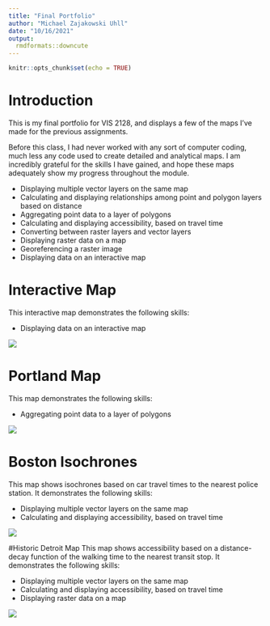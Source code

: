 ```yaml
---
title: "Final Portfolio"
author: "Michael Zajakowski Uhll"
date: "10/16/2021"
output: 
  rmdformats::downcute
---
```


```r
knitr::opts_chunk$set(echo = TRUE)
```

# Introduction

This is my final portfolio for VIS 2128, and displays a few of the maps I've made for the previous assignments. 

Before this class, I had never worked with any sort of computer coding, much less any code used to create detailed and analytical maps. I am incredibly grateful for the skills I have gained, and hope these maps adequately show my progress throughout the module. 


* Displaying multiple vector layers on the same map
* Calculating and displaying relationships among point and polygon layers based on distance
* Aggregating point data to a layer of polygons
* Calculating and displaying accessibility, based on travel time
* Converting between raster layers and vector layers
* Displaying raster data on a map
* Georeferencing a raster image
* Displaying data on an interactive map

# Interactive Map

This interactive map demonstrates the following skills: 

* Displaying data on an interactive map

[![](thumbnails/Cookthumbnail.png)](https://https://github.com/mzajakowskiuhll/FinalPortfolio/blob/main/fullsize/Income_Cook_Map.html){target="_blank"}

# Portland Map
This map demonstrates the following skills:

* Aggregating point data to a layer of polygons

[![](thumbnails/Portland.png)](https://https://github.com/mzajakowskiuhll/FinalPortfolio/blob/main/fullsize/PortlandGrocerytransit.pdf){target="_blank"}


# Boston Isochrones
This map shows isochrones based on car travel times to the nearest police station. It demonstrates the following skills:

* Displaying multiple vector layers on the same map
* Calculating and displaying accessibility, based on travel time

[![](thumbnails/BostonCops.png)](https://github.com/mzajakowskiuhll/FinalPortfolio/blob/main/fullsize/PoliceStationIsochrones.pdf){target="_blank"}

#Historic Detroit Map
This map shows accessibility based on a distance-decay function of the walking time to the nearest transit stop. It demonstrates the following skills:

* Displaying multiple vector layers on the same map
* Calculating and displaying accessibility, based on travel time
* Displaying raster data on a map

[![](thumbnails/Map.jpg)](){target="_blank"}
